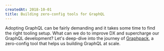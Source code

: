 ```yaml
---
createdAt: 2018-10-01
title: Building zero-config tools for GraphQL
---
```


Adopting GraphQL can be fairly demanding and it takes some time to find the right tooling setup. What can we do to improve DX and supercharge our GraphQL development? Let's deep-dive into the journey of [Graphpack](https://github.com/glennreyes/graphpack), a zero-config tool that helps us building GraphQL at scale.
